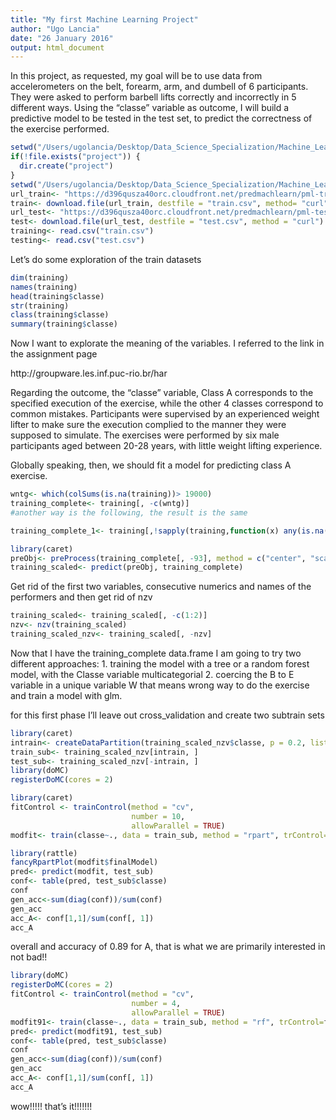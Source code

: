 ```yaml
---
title: "My first Machine Learning Project"
author: "Ugo Lancia"
date: "26 January 2016"
output: html_document
---
```


In this project, as requested, my goal will be to use data from accelerometers on the belt, forearm, arm, and dumbell of 6 participants. They were asked to perform barbell lifts correctly and incorrectly in 5 different ways. Using the "classe" variable as outcome, I will build a predictive model to be tested in the test set, to predict the correctness of the exercise performed.


```r
setwd("/Users/ugolancia/Desktop/Data_Science_Specialization/Machine_Learning")
if(!file.exists("project")) {
  dir.create("project")
}
setwd("/Users/ugolancia/Desktop/Data_Science_Specialization/Machine_Learning/project")
url_train<- "https://d396qusza40orc.cloudfront.net/predmachlearn/pml-training.csv"
train<- download.file(url_train, destfile = "train.csv", method= "curl")
url_test<- "https://d396qusza40orc.cloudfront.net/predmachlearn/pml-testing.csv"
test<- download.file(url_test, destfile = "test.csv", method = "curl")
training<- read.csv("train.csv")
testing<- read.csv("test.csv")
```

Let's do some exploration of the train datasets

```r
dim(training)
names(training)
head(training$classe)
str(training)
class(training$classe)
summary(training$classe)
```

Now I want to explorate the meaning of the variables. I referred to the link in the assignment page

http://groupware.les.inf.puc-rio.br/har 

Regarding the outcome, the "classe" variable, Class A corresponds to the specified execution of the exercise, while the other 4 classes correspond to common mistakes. Participants were supervised by an experienced weight lifter to make sure the execution complied to the manner they were supposed to simulate. The exercises were performed by six male participants aged between 20-28 years, with little weight lifting experience.

Globally speaking, then, we should fit a model for predicting class A exercise.

```r
wntg<- which(colSums(is.na(training))> 19000)
training_complete<- training[, -c(wntg)]
#another way is the following, the result is the same

training_complete_1<- training[,!sapply(training,function(x) any(is.na(x)))]
```

```r
library(caret)
preObj<- preProcess(training_complete[, -93], method = c("center", "scale"))
training_scaled<- predict(preObj, training_complete)
```

Get rid of the first two variables, consecutive numerics and names of the performers and then get rid of nzv

```r
training_scaled<- training_scaled[, -c(1:2)]
nzv<- nzv(training_scaled)
training_scaled_nzv<- training_scaled[, -nzv]

```


Now that I have the training_complete data.frame I am going to try two different approaches:
1. training the model with a tree or a random forest model, with the Classe variable multicategorial
2. coercing the B to E variable in a unique variable W that means wrong way to do the exercise and train a model with glm.

for this first phase I'll leave out cross_validation and create two subtrain sets

```r
library(caret)
intrain<- createDataPartition(training_scaled_nzv$classe, p = 0.2, list = FALSE)
train_sub<- training_scaled_nzv[intrain, ]
test_sub<- training_scaled_nzv[-intrain, ]
library(doMC)
registerDoMC(cores = 2)

```



```r
library(caret)
fitControl <- trainControl(method = "cv",
                           number = 10,
                           allowParallel = TRUE)
modfit<- train(classe~., data = train_sub, method = "rpart", trControl=fitControl)
```

```r
library(rattle)
fancyRpartPlot(modfit$finalModel)
pred<- predict(modfit, test_sub)
conf<- table(pred, test_sub$classe)
conf
gen_acc<-sum(diag(conf))/sum(conf)
gen_acc
acc_A<- conf[1,1]/sum(conf[, 1])
acc_A
```

overall and accuracy of 0.89 for A, that is what we are primarily interested in
not bad!!

```r
library(doMC)
registerDoMC(cores = 2)
fitControl <- trainControl(method = "cv",
                           number = 4,
                           allowParallel = TRUE)
modfit91<- train(classe~., data = train_sub, method = "rf", trControl=fitControl)
pred<- predict(modfit91, test_sub)
conf<- table(pred, test_sub$classe)
conf
gen_acc<-sum(diag(conf))/sum(conf)
gen_acc
acc_A<- conf[1,1]/sum(conf[, 1])
acc_A
```

wow!!!!! that's it!!!!!!!
